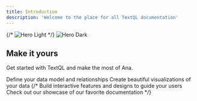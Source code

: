 ```yaml
---
title: Introduction
description: 'Welcome to the place for all TextQL documentation'
---
```


{/* <img
  className="block dark:hidden"
  src="/images/hero-light.svg"
  alt="Hero Light"
/> */}
<img
  className=""
  src="/images/hero.png"
  alt="Hero Dark"
/>

## Make it yours

Get started with TextQL and make the most of Ana.

<CardGroup cols={2}>
  <Card
    title="Ontology"
    icon="diagram-project"
    href="/core/ontology"
  >
    Define your data model and relationships
  </Card>
  <Card
    title="Visualizations"
    icon="chart-pie"
    href="/core/visualizations"
  >
    Create beautiful visualizations of your data
  </Card>
{/*   <Card
    title="Add Components"
    icon="screwdriver-wrench"
    href="https://mintlify.com/docs/components/accordion"
  >
    Build interactive features and designs to guide your users
  </Card>
  <Card
    title="Get Inspiration"
    icon="stars"
    href="https://mintlify.com/showcase"
  >
    Check out our showcase of our favorite documentation
  </Card> */}
  
</CardGroup>
